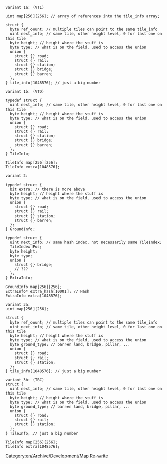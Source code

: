 <pre>
variant 1a: (VT1)

uint map[256][256]; // array of references into the tile_info array;

struct {
  byte ref_count; // multiple tiles can point to the same tile_info
  uint next_info; // same tile, other height level, 0 for last one on this tile
  byte height; // height where the stuff is
  byte type; // what is on the field, used to access the union
  union {
    struct {} road;
    struct {} rail;
    struct {} station;
    struct {} bridge;
    struct {} barren;
  };
} tile_info[1048576]; // just a big number
</pre>
<pre>
variant 1b: (VTD)

typedef struct {
  uint next_info; // same tile, other height level, 0 for last one on this tile
  byte height; // height where the stuff is
  byte type; // what is on the field, used to access the union
  union {
    struct {} road;
    struct {} rail;
    struct {} station;
    struct {} bridge;
    struct {} barren;
  };
} TileInfo;

TileInfo map[256][256];
TileInfo extra[1048576];
</pre>


<pre>
variant 2:

typedef struct {
  bit extra; // there is more above
  byte height; // height where the stuff is
  byte type; // what is on the field, used to access the union
  union {
    struct {} road;
    struct {} rail;
    struct {} station;
    struct {} barren;
  };
} GroundInfo;

typedef struct {
  uint next_info; // same hash index, not necessarily same TileIndex;
  TileIndex Pos;
  byte height;
  byte type;
  union {
    struct {} bridge;
    // ???
  };
} ExtraInfo;

GroundInfo map[256][256];
ExtraInfo* extra_hash[10001]; // Hash
ExtraInfo extra[1048576];
</pre>


<pre>
variant 3a:
uint map[256][256];

struct {
  byte ref_count; // multiple tiles can point to the same tile_info
  uint next_info; // same tile, other height level, 0 for last one on this tile
  byte height; // height where the stuff is
  byte type; // what is on the field, used to access the union
  byte ground_type; // barren land, bridge, pillar, ...
  union {
    struct {} road;
    struct {} rail;
    struct {} station;
  };
} tile_info[1048576]; // just a big number
</pre>
<pre>
variant 3b: (TBC)
struct {
  uint next_info; // same tile, other height level, 0 for last one on this tile
  byte height; // height where the stuff is
  byte type; // what is on the field, used to access the union
  byte ground_type; // barren land, bridge, pillar, ...
  union {
    struct {} road;
    struct {} rail;
    struct {} station;
  };
} TileInfo; // just a big number

TileInfo map[256][256];
TileInfo extra[1048576];
</pre>


[[Category:en/Archive/Development/Map Re-write]]